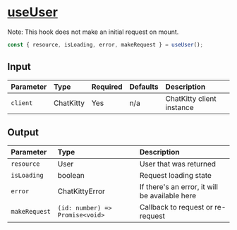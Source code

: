 
<Meta title="Hooks/Users/useUser" />

# <u>useUser</u>

Note: This hook does not make an initial request on mount.

```typescript
const { resource, isLoading, error, makeRequest } = useUser();
```

## Input

| Parameter | Type      | Required | Defaults | Description               |
| :-------- | :-------- | :------- | :------- | :------------------------ |
| `client`  | ChatKitty | Yes      | n/a      | ChatKitty client instance |

## Output

| Parameter     | Type                            | Description                                    |
| :------------ | :------------------------------ | :--------------------------------------------- |
| `resource`    | User                            | User that was returned                         |
| `isLoading `  | boolean                         | Request loading state                          |
| `error`       | ChatKittyError                  | If there's an error, it will be available here |
| `makeRequest` | `(id: number) => Promise<void>` | Callback to request or re-request              |
